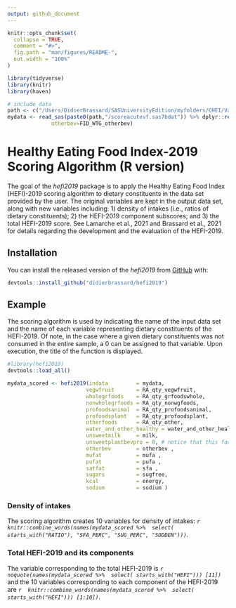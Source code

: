 ```yaml
---
output: github_document
---
```


```r
knitr::opts_chunk$set(
  collapse = TRUE,
  comment = "#>",
  fig.path = "man/figures/README-",
  out.width = "100%"
)

library(tidyverse)
library(knitr)
library(haven)

# include data
path <- c("/Users/DidierBrassard/SASUniversityEdition/myfolders/CHEI/Validation/Temp/")
mydata <- read_sas(paste0(path,"/scoreacutevf.sas7bdat")) %>% dplyr::rename(RA_qty_nonwgfoods=RA_qty_grfoodsrefined, 
              otherbev=FID_WTG_otherbev)

```

# Healthy Eating Food Index-2019 Scoring Algorithm (R version)

<!-- badges: start -->
<!-- badges: end -->

The goal of the *hefi2019* package is to apply the Healthy Eating Food Index (HEFI)-2019 scoring algorithm to dietary constituents in the data set provided by the user. The original variables are kept in the output data set, along with new variables including: 1) density of intakes (i.e., ratios of dietary constituents); 2) the HEFI-2019 component subscores; and 3) the total HEFI-2019 score.
See Lamarche et al., 2021 and Brassard et al., 2021 for details regarding the development and the evaluation of the HEFI-2019.

## Installation

You can install the released version of the *hefi2019* from [GitHub](https://github.com) with:

``` r
devtools::install_github("didierbrassard/hefi2019")
```

## Example

The scoring algorithm is used by indicating the name of the input data set and the name of each variable representing dietary constituents of the HEFI-2019. Of note, in the case where a given dietary constituents was not consumed in the entire sample, a 0 can be assigned to that variable. Upon execution, the title of the function is displayed.

```r
#library(hefi2019)
devtools::load_all()

mydata_scored <- hefi2019(indata         = mydata,
                         vegwfruit       = RA_qty_vegwfruit,
                         wholegrfoods    = RA_qty_grfoodswhole,
                         nonwholegrfoods = RA_qty_nonwgfoods,
                         profoodsanimal  = RA_qty_profoodsanimal,
                         profoodsplant   = RA_qty_profoodsplant,
                         otherfoods      = RA_qty_other,
                         water_and_other_healthy = water_and_other_healthy,
                         unsweetmilk     = milk,
                         unsweetplantbevpro = 0, # notice that this food was not consumed and is given a value of 0
                         otherbev        = otherbev ,
                         mufat           = mufa ,
                         pufat           = pufa ,
                         satfat          = sfa ,
                         sugars          = sugfree,
                         kcal            = energy,
                         sodium          = sodium )

```

### Density of intakes
The scoring algorithm creates 10 variables for density of intakes: *`r knitr::combine_words(names(mydata_scored %>%  select( starts_with("RATIO"), "SFA_PERC", "SUG_PERC", "SODDEN")))`*.

### Total HEFI-2019 and its components
The variable corresponding to the total HEFI-2019 is *`r noquote(names(mydata_scored %>%  select( starts_with("HEFI"))) [11])`* and the 10 variables corresponding to each component of the HEFI-2019 are *`r  knitr::combine_words(names(mydata_scored %>%  select( starts_with("HEFI"))) [1:10])`*.

